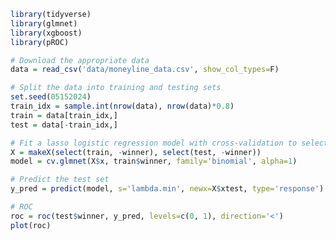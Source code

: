 
```r
library(tidyverse)
library(glmnet)
library(xgboost)
library(pROC)
```

```r
# Download the appropriate data
data = read_csv('data/moneyline_data.csv', show_col_types=F)
```

```r
# Split the data into training and testing sets
set.seed(05152024)
train_idx = sample.int(nrow(data), nrow(data)*0.8)
train = data[train_idx,]
test = data[-train_idx,]
```

```r
# Fit a lasso logistic regression model with cross-validation to select lambda
X = makeX(select(train, -winner), select(test, -winner))
model = cv.glmnet(X$x, train$winner, family='binomial', alpha=1)

# Predict the test set
y_pred = predict(model, s='lambda.min', newx=X$xtest, type='response')

# ROC
roc = roc(test$winner, y_pred, levels=c(0, 1), direction='<')
plot(roc)
```
